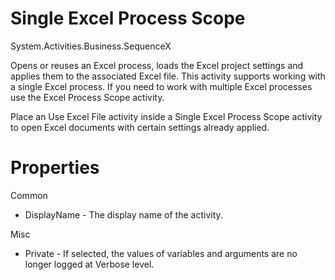 ﻿# Single Excel Process Scope

System.Activities.Business.SequenceX

Opens or reuses an Excel process, loads the Excel project settings and applies them to
            the associated Excel file. This activity supports working with a single Excel process.
            If you need to work with multiple Excel processes use the Excel Process Scope activity.

Place an Use Excel File activity inside a Single Excel
            Process Scope activity to open Excel documents with certain settings already
            applied.

# Properties

Common

* DisplayName - The display name of the activity.

Misc

* Private - If selected, the values of variables and arguments are no longer logged at Verbose level.
